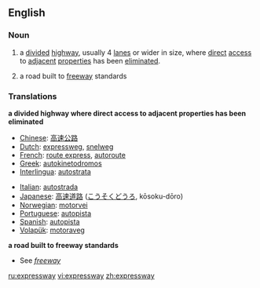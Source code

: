 ==English==

===Noun===
{{en-noun}}

#{{cattag|parts of the US}} a [[divide]]d [[highway]], usually 4 [[lane]]s or wider in size, where [[direct]] [[access]] to [[adjacent]] [[properties]] has been [[eliminated]].
#{{cattag|Canada|New Zealand|parts of the US}} a road built to [[freeway]] standards
{{wikipedia}}

===Translations===
'''a divided highway where direct access to adjacent properties has been eliminated'''
{{top}}
*[[Chinese]]: [[高速公路]]
*[[Dutch]]: [[expressweg]], [[snelweg]]
*[[French]]: [[route express]], [[autoroute]]
*[[Greek]]: [[autokinetodromos]]
*[[Interlingua]]: [[autostrata]]
{{mid}}
*[[Italian]]: [[autostrada]]
*[[Japanese]]: [[高速道路]] ([[こうそくどうろ]], kōsoku-dōro)
*[[Norwegian]]: [[motorvei]]
*[[Portuguese]]: [[autopista]]
*[[Spanish]]: [[autopista]]
*[[Volapük]]: [[motoraveg]]
{{bottom}}

'''a road built to freeway standards'''
*See ''[[freeway]]''

[[ru:expressway]]
[[vi:expressway]]
[[zh:expressway]]